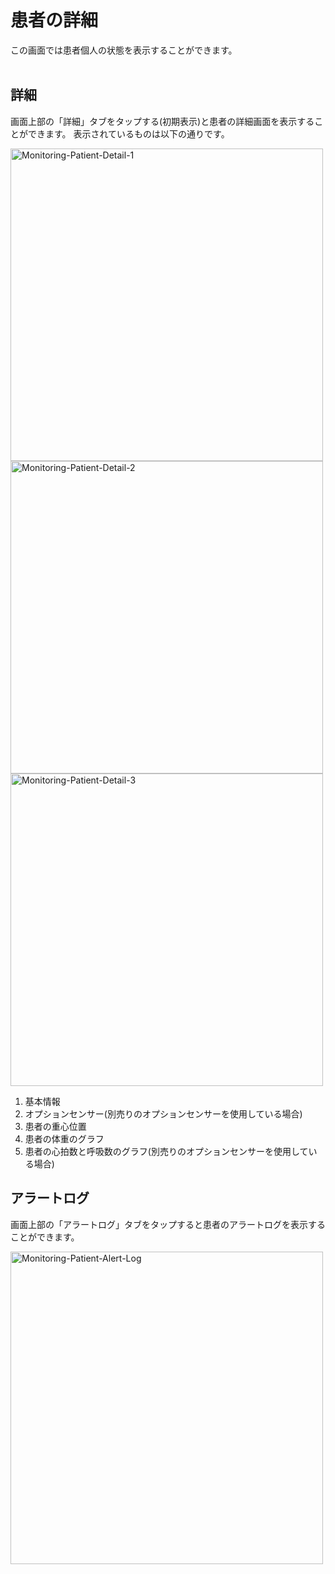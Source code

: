 # 患者の詳細

この画面では患者個人の状態を表示することができます。<br></br>

## 詳細

画面上部の「詳細」タブをタップする(初期表示)と患者の詳細画面を表示することができます。
表示されているものは以下の通りです。

<Image src="/assets/monitoring/monitoring-patient-detail1.png" alt="Monitoring-Patient-Detail-1" height="500" />

<Image src="/assets/monitoring/monitoring-patient-detail2.png" alt="Monitoring-Patient-Detail-2" height="500" />

<Image src="/assets/monitoring/monitoring-patient-detail3.png" alt="Monitoring-Patient-Detail-3" height="500" />

1. 基本情報
2. オプションセンサー(別売りのオプションセンサーを使用している場合)
3. 患者の重心位置
4. 患者の体重のグラフ
5. 患者の心拍数と呼吸数のグラフ(別売りのオプションセンサーを使用している場合)

## アラートログ

画面上部の「アラートログ」タブをタップすると患者のアラートログを表示することができます。

<Image src="/assets/monitoring/monitoring-patient-alert-log.png" alt="Monitoring-Patient-Alert-Log" height="500" />
